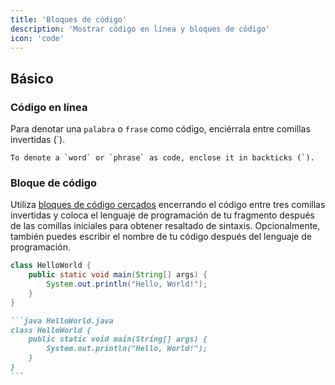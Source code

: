 ```yaml
---
title: 'Bloques de código'
description: 'Mostrar código en línea y bloques de código'
icon: 'code'
---
```


## Básico

### Código en línea

Para denotar una `palabra` o `frase` como código, enciérrala entre comillas invertidas (`).

```
To denote a `word` or `phrase` as code, enclose it in backticks (`).
```

### Bloque de código

Utiliza [bloques de código cercados](https://www.markdownguide.org/extended-syntax/#fenced-code-blocks) encerrando el código entre tres comillas invertidas y coloca el lenguaje de programación de tu fragmento después de las comillas iniciales para obtener resaltado de sintaxis. Opcionalmente, también puedes escribir el nombre de tu código después del lenguaje de programación.

```java HelloWorld.java
class HelloWorld {
    public static void main(String[] args) {
        System.out.println("Hello, World!");
    }
}
```

````md
```java HelloWorld.java
class HelloWorld {
    public static void main(String[] args) {
        System.out.println("Hello, World!");
    }
}
```
````